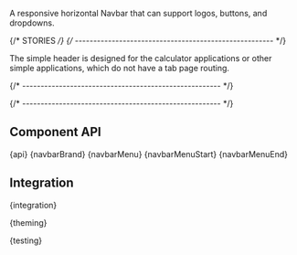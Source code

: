 

<Meta of={NavbarStories} />

<StoryHeading of={NavbarStories.Basic} hidden></StoryHeading>

<Banner of={NavbarStories} />

<Lead>A responsive horizontal Navbar that can support logos, buttons, and dropdowns.</Lead>

<Canvas of={NavbarStories.Basic} sourceState="shown" />

<PlaygroundBar of={NavbarStories.Basic}></PlaygroundBar>

{/* STORIES */}
{/* ------------------------------------------------------ */}

<StoryHeading of={NavbarStories.Simple}></StoryHeading>

The simple header is designed for the calculator applications or other simple applications, which do not have a tab page routing.

<Canvas of={NavbarStories.Simple} sourceState="closed" />

{/* ------------------------------------------------------ */}

<StoryHeading of={NavbarStories.Light}></StoryHeading>

<Canvas of={NavbarStories.Light} sourceState="closed" />

{/* ------------------------------------------------------ */}

## Component API


<Markdown>{api}</Markdown>
<Markdown>{navbarBrand}</Markdown>
<Markdown>{navbarMenu}</Markdown>
<Markdown>{navbarMenuStart}</Markdown>
<Markdown>{navbarMenuEnd}</Markdown>

## Integration


<Markdown>{integration}</Markdown>


<Markdown>{theming}</Markdown>


<Markdown>{testing}</Markdown>
